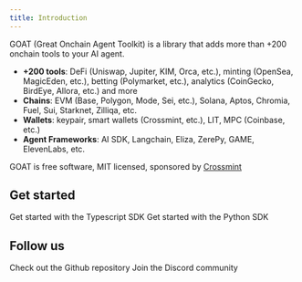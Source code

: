 ```yaml
---
title: Introduction
---
```


GOAT (Great Onchain Agent Toolkit) is a library that adds more than +200 onchain tools to your AI agent.

* **+200 tools**: DeFi (Uniswap, Jupiter, KIM, Orca, etc.), minting (OpenSea, MagicEden, etc.), betting (Polymarket, etc.), analytics (CoinGecko, BirdEye, Allora, etc.) and more
* **Chains**: EVM (Base, Polygon, Mode, Sei, etc.), Solana, Aptos, Chromia, Fuel, Sui, Starknet, Zilliqa, etc.
* **Wallets**: keypair, smart wallets (Crossmint, etc.), LIT, MPC (Coinbase, etc.)
* **Agent Frameworks**: AI SDK, Langchain, Eliza, ZerePy, GAME, ElevenLabs, etc.

GOAT is free software, MIT licensed, sponsored by [Crossmint](https://www.crossmint.com)

## Get started
<CardGroup cols={2}>
  <Card title="Typescript SDK" icon="code" href="https://github.com/goat-sdk/goat/tree/main/typescript">
    Get started with the Typescript SDK
  </Card>
  <Card title="Python SDK" icon="python" href="https://github.com/goat-sdk/goat/tree/main/python">
    Get started with the Python SDK
  </Card>

</CardGroup>

## Follow us
<CardGroup cols={2}>
  <Card title="Github" icon="github" href="https://github.com/goat-sdk/goat">
    Check out the Github repository
  </Card>
  <Card title="Discord" icon="discord" href="https://discord.gg/goat-sdk">
    Join the Discord community
  </Card>
</CardGroup>
